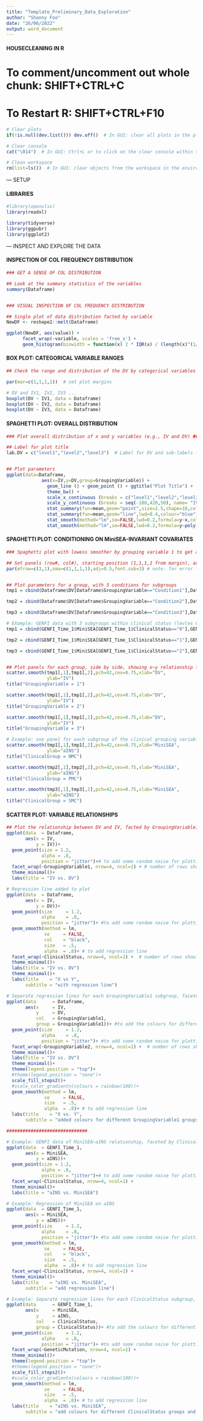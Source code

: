 ```yaml
---
title: "Template_Preliminary_Data_Exploration"
author: "Shanny Foo"
date: "26/06/2022"
output: word_document
---
```


#### HOUSECLEANING IN R ####
# To comment/uncomment out whole chunk: SHIFT+CTRL+C
# To Restart R: SHIFT+CTRL+F10
```r
# Clear plots
if(!is.null(dev.list())) dev.off()  # In GUI: clear all plots in the plots panel.

# Clear console
cat("\014")  # In GUI: Ctrl+L or to click on the clear console within the Edit menu.

# Clean workspace
rm(list=ls())  # In GUI: clear objects from the workspace in the environment panel.
```



--- SETUP

#### LIBRARIES ####
```r
#library(openxlsx)
library(readxl)

library(tidyverse)
library(ggpubr)
library(ggplot2)
```



--- INSPECT AND EXPLORE THE DATA

#### INSPECTION OF COL FREQUENCY DISTRIBUTION ####
```r
### GET A SENSE OF COL DISTRIBUTION

## Look at the summary statistics of the variables
summary(Dataframe)


### VISUAL INSPECTION OF COL FREQUENCY DISTRIBUTION

## Single plot of data distribution facted by variable
NewDF <- reshape2::melt(Dataframe)

ggplot(NewDF, aes(value)) +
      facet_wrap(~variable, scales = 'free_x') +
      geom_histogram(binwidth = function(x) 2 * IQR(x) / (length(x)^(1/3)))
```


#### BOX PLOT: CATEGORICAL VARIABLE RANGES ####
```r
## Check the range and distribution of the DV by categorical variables

par(mar=c(1,1,1,1))  # set plot margins

# DV and IV1, IV2, IV3 ...
boxplot(DV ~ IV1, data = Dataframe)
boxplot(DV ~ IV2, data = Dataframe)
boxplot(DV ~ IV3, data = Dataframe)
```


#### SPAGHETTI PLOT: OVERALL DISTRIBUTION ####
```r
### Plot overall distribution of x and y variables (e.g., IV and DV) ###

## Label for plot title 
lab.DV = c("level1","level2","level3")  # Label for DV and sub-labels for each level of the DV


## Plot parameters
ggplot(data=Dataframe,
             aes(x=IV,y=DV,group=GroupingVariable)) +
               geom_line () + geom_point () + ggtitle("Plot Title") +
               theme_bw() +
               scale_x_continuous (breaks = c("level1","level2","level3"), labels=lab.DV, name = "DV") +
               scale_y_continuous (breaks = seq(-180,420,50), name= "IV") +
               stat_summary(fun=mean,geom="point",size=2.5,shape=18,colour="orange") +
               stat_summary(fun=mean,geom="line",lwd=0.4,colour="blue") +
               stat_smooth(method="lm",se=FALSE,lwd=0.2,formula=y~x,colour="red") +
               stat_smooth(method="lm",se=FALSE,lwd=0.2,formula=y~poly(x,2),colour="green")
```


#### SPAGHETTI PLOT: CONDITIONING ON MiniSEA-INVARIANT COVARIATES ####
```r
### Spaghetti plot with lowess smoother by grouping variable 1 to get a sense of the mean function by grouping variable 1 ###

## Set panels (row#, col#), starting position (1,1,1,1 from margin), adjusted r, and font subtitle
par(mfrow=c(3,1),oma=c(1,1,1,1),adj=0.5,font.sub=3) # note: for error that panels were out of bounds, decreased start position to c(0,0,0,0)


## Plot parameters for a group, with 3 conditions for subgroups
tmp1 = cbind(Dataframe$DV[Dataframe$GroupingVariable=="Condition1"],Dataframe$aINS[Dataframe$GroupingVariable=="Condition1"])

tmp2 = cbind(Dataframe$DV[Dataframe$GroupingVariable=="Condition2"],Dataframe$aINS[Dataframe$GroupingVariable=="Condition2"])

tmp3 = cbind(Dataframe$DV[Dataframe$GroupingVariable=="Condition3"],Dataframe$aINS[Dataframe$GroupingVariable=="Condition3"])

# EXample: GENFI data with 3 subgroups within clinical status (levles 0,1,2)
tmp1 = cbind(GENFI_Time_1$MiniSEA[GENFI_Time_1$ClinicalStatus=="0"],GENFI_Time_1$aINS[GENFI_Time_1$ClinicalStatus=="0"])

tmp2 = cbind(GENFI_Time_1$MiniSEA[GENFI_Time_1$ClinicalStatus=="1"],GENFI_Time_1$aINS[GENFI_Time_1$ClinicalStatus=="1"])

tmp3 = cbind(GENFI_Time_1$MiniSEA[GENFI_Time_1$ClinicalStatus=="2"],GENFI_Time_1$aINS[GENFI_Time_1$ClinicalStatus=="2"])


## Plot panels for each group, side by side, showing x~y relationship for each
scatter.smooth(tmp1[,1],tmp1[,2],pch=42,cex=0.75,xlab="DV",
               ylab="IV")
title("GroupingVariable = 1")

scatter.smooth(tmp1[,1],tmp1[,2],pch=42,cex=0.75,xlab="DV",
               ylab="IV")
title("GroupingVariable = 2")

scatter.smooth(tmp1[,1],tmp1[,2],pch=42,cex=0.75,xlab="DV",
               ylab="IV")
title("GroupingVariable = 3")

# Example: one panel for each subgroup of the clinical grouping variable showing relationship between MiniSEA and aINS
scatter.smooth(tmp1[,1],tmp1[,2],pch=42,cex=0.75,xlab="MiniSEA",
               ylab="aINS")
title("ClinicalGroup = NMC")

scatter.smooth(tmp2[,1],tmp2[,2],pch=42,cex=0.75,xlab="MiniSEA",
               ylab="aINS")
title("ClinicalGroup = PMC")

scatter.smooth(tmp3[,1],tmp3[,2],pch=42,cex=0.75,xlab="MiniSEA",
               ylab="aINS")
title("ClinicalGroup = SMC")
```


#### SCATTER PLOT: VARIABLE RELATIONSHIPS ####
```r
## Plot the relationship between DV and IV, facted by GroupingVariable1, without taking into consideration the multilevel structure of the data
ggplot(data  = Dataframe,
       aes(x = IV,
           y = IV))+
  geom_point(size = 1.2,
             alpha = .8,
             position = "jitter")+# to add some random noise for plotting purposes
  facet_wrap(~GroupingVariable1, nrow=4, ncol=1) + # number of rows should be same as number of conditiosn, one panel for each subgroup
  theme_minimal()+
  labs(title = "IV vs. DV")

# Regression line added to plot
ggplot(data  = Dataframe,
       aes(x = IV,
           y = DV))+
  geom_point(size     = 1.2,
             alpha    = .8,
             position = "jitter")+ #to add some random noise for plotting purposes
  geom_smooth(method = lm,
              se     = FALSE,
              col    = "black",
              size   = .5,
              alpha  = .8)+ # to add regression line
  facet_wrap(~ClinicalStatus, nrow=4, ncol=1) +  # number of rows should be same as number of conditiosn, one panel for each subgroup
  theme_minimal()+
  labs(title = "IV vs. DV")
  theme_minimal()+
  labs(title    = "X vs Y",
       subtitle = "with regression line")

# Separate regression lines for each GroupingVariable1 subgroup, faceted by GroupingVariable2
ggplot(data      = Dataframe,
       aes(x     = IV,
           y     = DV,
           col   = GroupingVariable1,
           group = GroupingVariable1))+ #to add the colours for different GroupingVariable1 subgroups
  geom_point(size     = 1.2,
             alpha    = .8,
             position = "jitter")+ #to add some random noise for plotting purposes
  facet_wrap(~GroupingVariable2, nrow=4, ncol=1) +  # number of rows should be same as number of conditiosn, one panel for each subgroup
  theme_minimal()+
  labs(title = "IV vs. DV")
  theme_minimal()+
  theme(legend.position = "top")+
  #theme(legend.position = "none")+
  scale_fill_steps2()+
  #scale_color_gradientn(colours = rainbow(100))+
  geom_smooth(method = lm,
              se     = FALSE,
              size   = .5,
              alpha  = .8)+ # to add regression line
  labs(title    = "X vs. Y",
       subtitle = "added colours for different GroupingVariable1 groups and associated regression lines")

##############################

# Example: GENFI data of MiniSEA~aINS relationship, faceted by ClinicalStatus
ggplot(data  = GENFI_Time_1,
       aes(x = MiniSEA,
           y = aINS))+
  geom_point(size = 1.2,
             alpha = .8,
             position = "jitter")+# to add some random noise for plotting purposes
  facet_wrap(~ClinicalStatus, nrow=4, ncol=1) +
  theme_minimal()+
  labs(title = "aINS vs. MiniSEA")

# Example: Regression of MiniSEA on aINS
ggplot(data  = GENFI_Time_1,
       aes(x = MiniSEA,
           y = aINS))+
  geom_point(size     = 1.2,
             alpha    = .8,
             position = "jitter")+ #to add some random noise for plotting purposes
  geom_smooth(method = lm,
              se     = FALSE,
              col    = "black",
              size   = .5,
              alpha  = .8)+ # to add regression line
  facet_wrap(~ClinicalStatus, nrow=4, ncol=1) +
  theme_minimal()+
  labs(title    = "aINS vs. MiniSEA",
       subtitle = "add regression line")

# Example: Separate regression lines for each ClinicalStatus subgroup, faceted by level of GeneticMutation group
ggplot(data      = GENFI_Time_1,
       aes(x     = MiniSEA,
           y     = aINS,
           col   = ClinicalStatus,
           group = ClinicalStatus))+ #to add the colours for different ClinicalStatus groups
  geom_point(size     = 1.2,
             alpha    = .8,
             position = "jitter")+ #to add some random noise for plotting purposes
  facet_wrap(~GeneticMutation, nrow=4, ncol=1) +
  theme_minimal()+
  theme(legend.position = "top")+
  #theme(legend.position = "none")+
  scale_fill_steps2()+
  #scale_color_gradientn(colours = rainbow(100))+
  geom_smooth(method = lm,
              se     = FALSE,
              size   = .5,
              alpha  = .8)+ # to add regression line
  labs(title    = "aINS vs. MiniSEA",
       subtitle = "add colours for different ClinicalStatus groups and regression lines")
```



























































